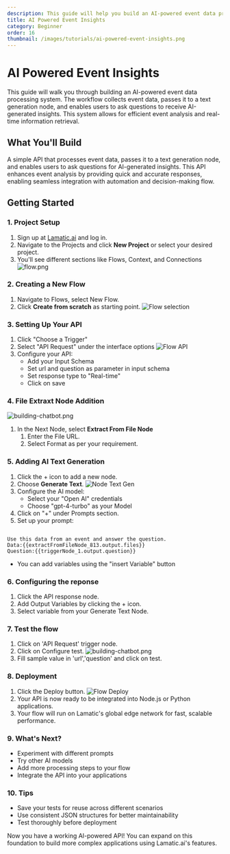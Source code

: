 ```yaml
---
description: This guide will help you build an AI-powered event data processing system. The workflow collects event data, processes it through a text generation node, and allows users to ask questions to receive AI-generated insights.
title: AI Powered Event Insights
category: Beginner
order: 16
thumbnail: /images/tutorials/ai-powered-event-insights.png
---
```


# AI Powered Event Insights

This guide will walk you through building an AI-powered event data processing system. The workflow collects event data, passes it to a text generation node, and enables users to ask questions to receive AI-generated insights. This system allows for efficient event analysis and real-time information retrieval.

## What You'll Build

A simple API that processes event data, passes it to a text generation node, and enables users to ask questions for AI-generated insights. This API enhances event analysis by providing quick and accurate responses, enabling seamless integration with automation and decision-making flow.

## Getting Started

### 1. Project Setup

1. Sign up at [Lamatic.ai](https://lamatic.ai/) and log in.
1. Navigate to the Projects and click **New Project** or select your desired project.
1. You'll see different sections like Flows, Context, and Connections
   ![flow.png](./img/ai-review-responder/flow.png)

### 2. Creating a New Flow

1. Navigate to Flows, select New Flow.
2. Click **Create from scratch** as starting point.
   ![Flow selection](./img/ai-review-responder/flow-start.png)

### 3. Setting Up Your API

1. Click "Choose a Trigger"
2. Select "API Request" under the interface options
   ![Flow API](./img/ai-review-responder/flow-step2.png)
3. Configure your API:
   - Add your Input Schema
   - Set url and question as parameter in input schema
   - Set response type to "Real-time"
   - Click on save

### 4. File Extraxt Node Addition

![building-chatbot.png](./img/ai-invoice-summarizer/extract-file.png)

1. In the Next Node, select **Extract From File Node**
   1. Enter the File URL.
   1. Select Format as  per your requirement.

### 5. Adding AI Text Generation

1. Click the + icon to add a new node.
2. Choose **Generate Text**.
   ![Node Text Gen](./img/ai-invoice-summarizer/text-gen.png)
3. Configure the AI model:
   - Select your "Open AI" credentials
   - Choose "gpt-4-turbo" as your Model
4. Click on "+" under Prompts section.
5. Set up your prompt:

```

Use this data from an event and answer the question.
Data:{{extractFromFileNode_813.output.files}}
Question:{{triggerNode_1.output.question}}

```

- You can add variables using the "insert Variable" button

### 6. Configuring the reponse

1. Click the API response node.
2. Add Output Variables by clicking the + icon.
3. Select variable from your Generate Text Node.

### 7. Test the flow

1. Click on 'API Request' trigger node.
2. Click on Configure test.
   ![building-chatbot.png](./img/ai-event-insights/testing.png)
3. Fill sample value in 'url','question' and click on test.

### 8. Deployment

1. Click the Deploy button.
   ![Flow Deploy](./img/ai-review-responder/deploy.png)
2. Your API is now ready to be integrated into Node.js or Python applications.
3. Your flow will run on Lamatic's global edge network for fast, scalable performance.

### 9. What's Next?

- Experiment with different prompts
- Try other AI models
- Add more processing steps to your flow
- Integrate the API into your applications

### 10. Tips

- Save your tests for reuse across different scenarios
- Use consistent JSON structures for better maintainability
- Test thoroughly before deployment

Now you have a working AI-powered API! You can expand on this foundation to build more complex applications using Lamatic.ai's features.
